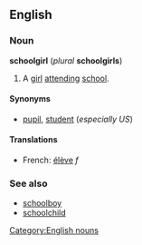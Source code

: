 ==English==
===Noun===
'''schoolgirl''' (''plural'' '''schoolgirls''')

#A [[girl]] [[attending]] [[school]].

====Synonyms====
*[[pupil]], [[student]] (''especially US'')

====Translations====
*French: [[élève]] ''f''

===See also===
*[[schoolboy]]
*[[schoolchild]]

[[Category:English nouns]]